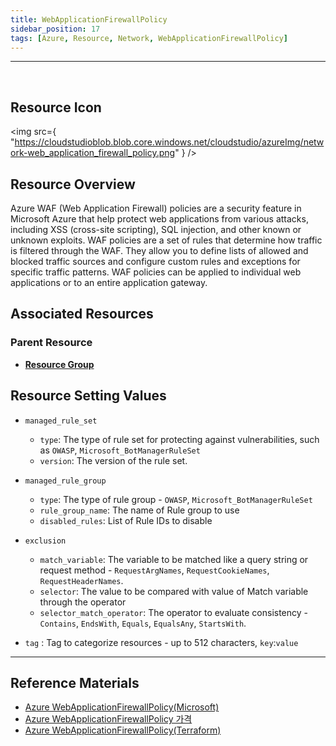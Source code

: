 ```yaml
---
title: WebApplicationFirewallPolicy
sidebar_position: 17
tags: [Azure, Resource, Network, WebApplicationFirewallPolicy]
---
```


<hr />
<br />

## Resource Icon

<img
    src={
        "https://cloudstudioblob.blob.core.windows.net/cloudstudio/azureImg/network-web_application_firewall_policy.png"
    }
/>

## Resource Overview

Azure WAF (Web Application Firewall) policies are a security feature in Microsoft Azure that help protect web applications from various attacks, including XSS (cross-site scripting), SQL injection, and other known or unknown exploits. 
WAF policies are a set of rules that determine how traffic is filtered through the WAF. They allow you to define lists of allowed and blocked traffic sources and configure custom rules and exceptions for specific traffic patterns. 
WAF policies can be applied to individual web applications or to an entire application gateway.

## Associated Resources

### Parent Resource

-   [**Resource Group**](https://docs.cstudio.app/docs/resource/azure/Base/ResourceGroup)

## Resource Setting Values

- `managed_rule_set`
    - `type`: The type of rule set for protecting against vulnerabilities, such as `OWASP`, `Microsoft_BotManagerRuleSet`
    - `version`: The version of the rule set.

- `managed_rule_group`
    - `type`: The type of rule group - `OWASP`, `Microsoft_BotManagerRuleSet`
    - `rule_group_name`: The name of Rule group to use
    - `disabled_rules`: List of Rule IDs to disable

- `exclusion`
    - `match_variable`: The variable to be matched like a query string or request method - `RequestArgNames`, `RequestCookieNames`, `RequestHeaderNames`.
    - `selector`: The value to be compared with value of Match variable through the operator
    - `selector_match_operator`: The operator to evaluate consistency - `Contains`, `EndsWith`, `Equals`, `EqualsAny`, `StartsWith`.

-   `tag` : Tag to categorize resources - up to 512 characters, `key`:`value`

---

## Reference Materials

-   [Azure WebApplicationFirewallPolicy(Microsoft)](https://learn.microsoft.com/ko-kr/azure/web-application-firewall/overview)
-   [Azure WebApplicationFirewallPolicy 가격](https://azure.microsoft.com/ko-kr/pricing/details/web-application-firewall/)
-   [Azure WebApplicationFirewallPolicy(Terraform)](https://registry.terraform.io/providers/hashicorp/azurerm/latest/docs/resources/web_application_firewall_policy)
